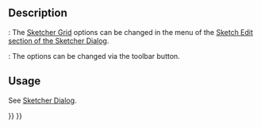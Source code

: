 <languages/>
<translate>

<!--T:1-->
{{Docnav
|[[Sketcher_ViewSection|Toggle Section View]]
|[[Sketcher_Snap|Snap]]
|[[Sketcher_Workbench|Sketcher]]
|IconL=Sketcher_ViewSection.svg
|IconR=
|IconC=Workbench_Sketcher.svg
}}

<!--T:2-->
{{GuiCommand
|Name=Sketcher Grid
|Empty=1
|Workbenches=[[Sketcher_Workbench|Sketcher]]
|Version=0.21
|SeeAlso=[[Sketcher_Snap|Sketcher Snap]]
}}

== Description == <!--T:3-->

<!--T:4-->
{{Version|1.0}}: The [[Sketcher_Grid|Sketcher Grid]] options can be changed in the menu of the [[Sketcher_Dialog#Sketch_Edit|Sketch Edit section of the Sketcher Dialog]].

{{VersionMinus|1.0}}: The options can be changed via the {{Button|[[Image:Sketcher_Grid.svg|x16px]] [[Image:Toolbar_flyout_arrow.svg|x16px]]}} toolbar button.

== Usage == <!--T:5-->

See  [[Sketcher_Dialog#Sketch_Edit|Sketcher Dialog]].


<!--T:8-->
{{Docnav
|[[Sketcher_ViewSection|Toggle Section View]]
|[[Sketcher_Snap|Snap]]
|[[Sketcher_Workbench|Sketcher]]
|IconL=Sketcher_ViewSection.svg
|IconR=
|IconC=Workbench_Sketcher.svg
}}

</translate>
{{Sketcher_Tools_navi{{#translation:}}}}
{{Userdocnavi{{#translation:}}}}